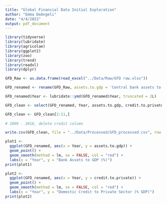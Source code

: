 ```yaml
---
title: "Global Financial Data Initial Exploration"
author: "Emma DeAngeli"
date: "4/4/2022"
output: pdf_document
---
```


```r
library(tidyverse)
library(lubridate)
library(agricolae)
library(ggplot2)
library(zoo)
library(trend)
library(readxl)
library(dplyr)
```

```r
GFD_Raw <- as.data.frame(read_excel("../Data/Raw/GFD raw.xlsx"))

GFD_renamed <- rename(GFD_Raw, assets.to.gdp = 'Central bank assets to GDP (%)',  credit.to.private = 'Domestic credit to private sector (% of GDP)')

GFD_renamed$Year <- lubridate::ymd(GFD_renamed$Year, truncated = 2L)

GFD_clean <- select(GFD_renamed, Year, assets.to.gdp, credit.to.private)

GFD_clean <- GFD_clean[2:11,]
  
# 2009 - 2018, delete credit column

```

```r
write.csv(GFD_clean, file = "../Data/Processed/GFD_processed.csv", row.names=FALSE)
```


```r
plot1 <-
  ggplot(GFD_renamed, aes(x = Year, y = assets.to.gdp)) +
  geom_point() +
  geom_smooth(method = lm, se = FALSE, col = "red") +
  labs(x = "Year", y = "Bank Assets to GDP (%)")
print(plot1)

```


```r
plot2 <-
  ggplot(GFD_renamed, aes(x = Year, y = credit.to.private)) +
  geom_point() +
  geom_smooth(method = lm, se = FALSE, col = "red") +
  labs(x = "Year", y = "Domestic Credit to Private Sector (% GDP)")
print(plot2)

```



